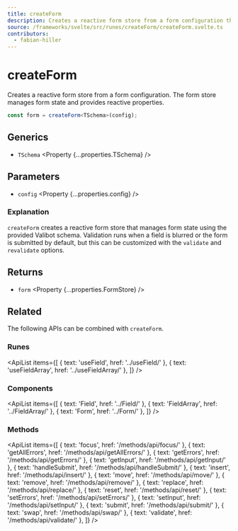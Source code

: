 ```yaml
---
title: createForm
description: Creates a reactive form store from a form configuration that manages form state and provides reactive properties.
source: /frameworks/svelte/src/runes/createForm/createForm.svelte.ts
contributors:
  - fabian-hiller
---
```



# createForm

Creates a reactive form store from a form configuration. The form store manages form state and provides reactive properties.

```ts
const form = createForm<TSchema>(config);
```

## Generics

- `TSchema` <Property {...properties.TSchema} />

## Parameters

- `config` <Property {...properties.config} />

### Explanation

`createForm` creates a reactive form store that manages form state using the provided Valibot schema. Validation runs when a field is blurred or the form is submitted by default, but this can be customized with the `validate` and `revalidate` options.

## Returns

- `form` <Property {...properties.FormStore} />

## Related

The following APIs can be combined with `createForm`.

### Runes

<ApiList
  items={[
    { text: 'useField', href: '../useField/' },
    { text: 'useFieldArray', href: '../useFieldArray/' },
  ]}
/>

### Components

<ApiList
  items={[
    { text: 'Field', href: '../Field/' },
    { text: 'FieldArray', href: '../FieldArray/' },
    { text: 'Form', href: '../Form/' },
  ]}
/>

### Methods

<ApiList
  items={[
    { text: 'focus', href: '/methods/api/focus/' },
    { text: 'getAllErrors', href: '/methods/api/getAllErrors/' },
    { text: 'getErrors', href: '/methods/api/getErrors/' },
    { text: 'getInput', href: '/methods/api/getInput/' },
    { text: 'handleSubmit', href: '/methods/api/handleSubmit/' },
    { text: 'insert', href: '/methods/api/insert/' },
    { text: 'move', href: '/methods/api/move/' },
    { text: 'remove', href: '/methods/api/remove/' },
    { text: 'replace', href: '/methods/api/replace/' },
    { text: 'reset', href: '/methods/api/reset/' },
    { text: 'setErrors', href: '/methods/api/setErrors/' },
    { text: 'setInput', href: '/methods/api/setInput/' },
    { text: 'submit', href: '/methods/api/submit/' },
    { text: 'swap', href: '/methods/api/swap/' },
    { text: 'validate', href: '/methods/api/validate/' },
  ]}
/>
